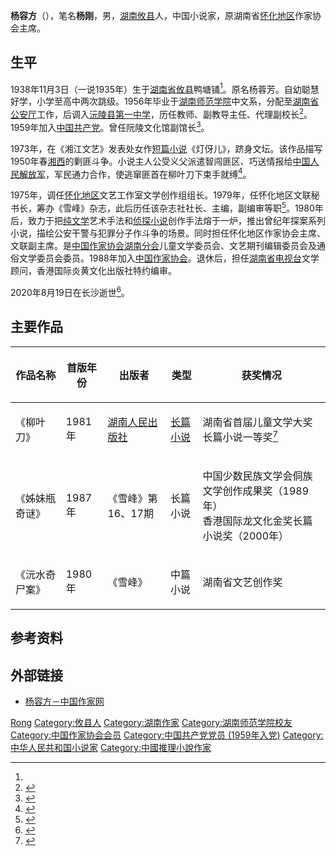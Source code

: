 {{Infobox writer
| 姓名     = 杨容方
| 图像     = 
| 笔名     = 杨刚
| 出生     = 1938年11月3日
| 出生地点 = [[湖南省|湖南省]][[攸县|攸县]]
| 逝世     = {{Dda|2020|8|19|1938|11|3}}
| 逝世地点 = 湖南省[[长沙市|长沙市]]
| 职业     = [[作家|作家]]
| 语言     = [[中文|中文]]
| 种族     = [[汉族|汉族]]
| 教育程度 = 
| 母校     = [[湖南师范学院|湖南师范学院]]
| 创作时期 = 1973年－2000年
| 体裁     = [[小说|小说]]
| 主题     = 大众文学、通俗文学
| 著名作品 = 《柳叶刀》
| 奖项     = 湖南省文艺创作奖
}}
'''杨容方'''（{{bd|1938年|11月3日|2020年|8月19日|catIdx=Yang}}），笔名'''杨刚'''，男，[[湖南省|湖南]][[攸县|攸县]]人，中国小说家，原湖南省[[怀化地区|怀化地区]]作家协会主席。

==生平==
1938年11月3日（一说1935年）生于[[湖南省|湖南省]][[攸县|攸县]]鸭塘铺<ref name=bio1/>。原名杨蓉芳。自幼聪慧好学，小学至高中两次跳级。1956年毕业于[[湖南师范学院|湖南师范学院]]中文系，分配至[[湖南省公安厅|湖南省公安厅]]工作，后调入[[沅陵县第一中学|沅陵县第一中学]]，历任教师、副教导主任、代理副校长<ref>{{cite book |editor=照春高洪波 |title=中国作家大辞典 |date=1999 |publisher=中国文联出版社 |location=北京 |isbn=7505935941 |page=494}}</ref>。1959年加入[[中国共产党|中国共产党]]。曾任阮陵文化馆副馆长<ref name=bio1>{{cite book |title=中国文学家辞典·现代第五分册 |date=1992 |publisher=四川文艺出版社 |isbn=9787541107085 |location=成都 |page=332}}</ref>。

1973年，在《湘江文艺》发表处女作[[短篇小说|短篇小说]]《灯伢儿》，跻身文坛。该作品描写1950年春[[湘西|湘西]]的剿匪斗争。小说主人公受义父派遣智闯匪区、巧送情报给[[中国人民解放军|中国人民解放军]]，军民通力合作，使逃窜匪首在柳叶刀下束手就缚<ref>{{cite book |author=万里 |title=湖湘文化辞典·四 |date=2011 |publisher=[[湖南人民出版社|湖南人民出版社]] |location=长沙 |isbn=9787543874855}}</ref>。

1975年，调任[[怀化地区|怀化地区]]文艺工作室文学创作组组长。1979年，任怀化地区文联秘书长，筹办《雪峰》杂志，此后历任该杂志社社长、主编，副编审等职<ref>{{cite book |editor=毛炳汉 |title=当代湘籍著作家大辞典 |date=1997 |publisher=湖南文艺出版社 |location=长沙 |page=187 |isbn=7540413891}}</ref>。1980年后，致力于把[[纯文学|纯文学]]艺术手法和[[侦探小说|侦探小说]]创作手法熔于一炉，推出曾纪年探案系列小说，描绘公安干警与犯罪分子作斗争的场景。同时担任怀化地区作家协会主席、文联副主席。是[[湖南省作家协会|中国作家协会湖南分会]]儿童文学委员会、文艺期刊编辑委员会及通俗文学委员会委员。1988年加入[[中国作家协会|中国作家协会]]。退休后，担任[[湖南省电视台|湖南省电视台]]文学顾问，香港国际炎黄文化出版社特约编审。

2020年8月19日在长沙逝世<ref>{{cite web |title=杨容方同志逝世 |url=http://www.chinawriter.com.cn/GB/n1/2020/0826/c403981-31836697.html |publisher=中国作家网 |date=2020-08-26 |access-date=2020-08-27 |archive-date=2020-10-31 |archive-url=https://web.archive.org/web/20201031050825/http://www.chinawriter.com.cn/GB/n1/2020/0826/c403981-31836697.html |dead-url=no }}</ref>。
==主要作品==
{| class="wikitable"
|-
! 作品名称 !! 首版年份 !! 出版者 !! 类型 !! 获奖情况
|-
| 《柳叶刀》 || 1981年 || [[湖南人民出版社|湖南人民出版社]] || [[长篇小说|长篇小说]] || 湖南省首届儿童文学大奖长篇小说一等奖<ref>{{cite journal |author=魏洪华 |title=提高通俗文学档次的一条新路子——论杨容方的杂交文学 |journal=创作与评论 |date=1990 |issue=3 |pages=70-74}}</ref>
|-
| 《姊妹瓶奇谜》 || 1987年 || 《雪峰》第16、17期|| 长篇小说 || 中国少数民族文学会侗族文学创作成果奖（1989年）<br/>香港国际龙文化金奖长篇小说奖（2000年）
|-
| 《沅水奇尸案》 || 1980年|| 《雪峰》 ||中篇小说 || 湖南省文艺创作奖
|}
==参考资料==
{{portal|文学|人物|湖南}}
{{reflist}}
==外部链接==
*[http://www.chinawriter.com.cn/zxhy/member/5989.shtml 杨容方－中国作家网]
{{Authority control}}
{{DEFAULTSORT:Yang}}
[[Category:杨姓|Rong]]
[[Category:攸县人|Category:攸县人]]
[[Category:湖南作家|Category:湖南作家]]
[[Category:湖南师范学院校友|Category:湖南师范学院校友]]
[[Category:中国作家协会会员|Category:中国作家协会会员]]
[[Category:中国共产党党员_(1959年入党)|Category:中国共产党党员 (1959年入党)]]
[[Category:中华人民共和国小说家|Category:中华人民共和国小说家]]
[[Category:中國推理小說作家|Category:中國推理小說作家]]
